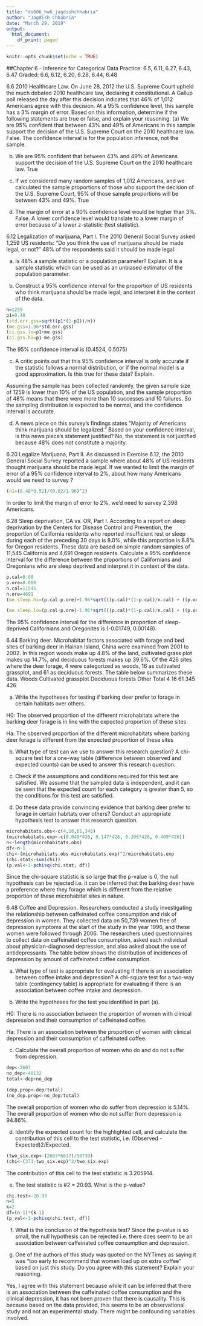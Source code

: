 ---
title: "ds606_hw6_jagdishchhabria"
author: "Jagdish Chhabria"
date: "March 29, 2019"
output:
  html_document:
    df_print: paged
---

```{r setup, include=FALSE}
knitr::opts_chunk$set(echo = TRUE)
```

##Chapter 6 - Inference for Categorical Data
Practice: 6.5, 6.11, 6.27, 6.43, 6.47
Graded: 6.6, 6.12, 6.20, 6.28, 6.44, 6.48

6.6 2010 Healthcare Law. On June 28, 2012 the U.S. Supreme Court upheld the much debated
2010 healthcare law, declaring it constitutional. A Gallup poll released the day after this decision
indicates that 46% of 1,012 Americans agree with this decision. At a 95% confidence level, this
sample has a 3% margin of error. Based on this information, determine if the following statements
are true or false, and explain your reasoning.
(a) We are 95% confident that between 43% and 49% of Americans in this sample support the decision of the U.S. Supreme Court on the 2010 healthcare law.
False. The confidence interval is for the population inference, not the sample.

(b) We are 95% confident that between 43% and 49% of Americans support the decision of the U.S. Supreme Court on the 2010 healthcare law.
True

(c) If we considered many random samples of 1,012 Americans, and we calculated the sample proportions of those who support the decision of the U.S. Supreme Court, 95% of those sample proportions will be between 43% and 49%.
True

(d) The margin of error at a 90% confidence level would be higher than 3%.
False. A lower confidence level would translate to a lower margin of error because of a lower z-statistic (test statistic).

6.12 Legalization of marijuana, Part I. The 2010 General Social Survey asked 1,259 US residents: "Do you think the use of marijuana should be made legal, or not?" 48% of the respondents said it should be made legal.

(a) Is 48% a sample statistic or a population parameter? Explain.
It is a sample statistic which can be used as an unbiased estimator of the population parameter. 

(b) Construct a 95% confidence interval for the proportion of US residents who think marijuana should be made legal, and interpret it in the context of the data.

```{r}
n=1259
p1=0.48
(std.err.gss=sqrt((p1*(1-p1))/n))
(me.gss=1.96*std.err.gss)
(ci.gss.lo=p1+me.gss)
(ci.gss.hi=p1-me.gss)

```
The 95% confidence interval is (0.4524, 0.5075)

(c) A critic points out that this 95% confidence interval is only accurate if the statistic follows a normal distribution, or if the normal model is a good approximation. Is this true for these data? Explain.

Assuming the sample has been collected randomly, the given sample size of 1259 is lower than 10% of the US population, and the sample proportion of 48% means that there were more than 10 successes and 10 failures. So the sampling distribution is expected to be normal, and the confidence interval is accurate.

(d) A news piece on this survey's findings states "Majority of Americans think marijuana should be legalized." Based on your confidence interval, is this news piece's statement justified?
No, the statement is not justified because 48% does not constitute a majority.


6.20 Legalize Marijuana, Part II. As discussed in Exercise 6.12, the 2010 General Social
Survey reported a sample where about 48% of US residents thought marijuana should be made
legal. If we wanted to limit the margin of error of a 95% confidence interval to 2%, about how
many Americans would we need to survey ?

```{r}
(n1=(0.48*0.52)/(0.02/1.96)^2)

```
In order to limit the margin of error to 2%, we'd need to survey 2,398 Americans.



6.28 Sleep deprivation, CA vs. OR, Part I. According to a report on sleep deprivation by the
Centers for Disease Control and Prevention, the proportion of California residents who reported
insufficient rest or sleep during each of the preceding 30 days is 8.0%, while this proportion is
8.8% for Oregon residents. These data are based on simple random samples of 11,545 California
and 4,691 Oregon residents. Calculate a 95% confidence interval for the difference between the
proportions of Californians and Oregonians who are sleep deprived and interpret it in context of
the data.

```{r}
p.cal=0.08
p.ore=0.088
n.cal=11545
n.ore=4691
(me.sleep.hi=(p.cal-p.ore)+1.96*sqrt(((p.cal)*(1-p.cal)/n.cal) + ((p.ore)*(1-p.ore)/n.ore)))

(me.sleep.lo=(p.cal-p.ore)-1.96*sqrt(((p.cal)*(1-p.cal)/n.cal) + ((p.ore)*(1-p.ore)/n.ore)))

```
The 95% confidence interval for the difference in proportion of sleep-deprived Californians and Oregonites is (-0.01749, 0.00148).

6.44 Barking deer. Microhabitat factors associated with forage and bed sites of barking deer
in Hainan Island, China were examined from 2001 to 2002. In this region woods make up 4.8%
of the land, cultivated grass plot makes up 14.7%, and deciduous forests makes up 39.6%. Of the
426 sites where the deer forage, 4 were categorized as woods, 16 as cultivated grassplot, and 61 as
deciduous forests. The table below summarizes these data.
Woods Cultivated grassplot Deciduous forests Other Total
4 16 61 345 426

(a) Write the hypotheses for testing if barking deer prefer to forage in certain habitats over others.

H0: The observed proportion of the different microhabitats where the barking deer forage is in line with the expected proportion of these sites

Ha: The observed proportion of the different microhabitats where barking deer forage is different from the expected proportion of these sites


(b) What type of test can we use to answer this research question?
A chi-square test for a one-way table (difference between observed and expected counts) can be used to answer this research question.

(c) Check if the assumptions and conditions required for this test are satisfied.
We assume that the sampled data is independent, and it can be seen that the expected count for each category is greater than 5, so the conditions for this test are satisfied.

(d) Do these data provide convincing evidence that barking deer prefer
to forage in certain habitats over others? Conduct an appropriate
hypothesis test to answer this research question.

```{r}
microhabitats.obs<-c(4,16,61,345)
(microhabitats.exp<-c(0.048*426, 0.147*426, 0.396*426, 0.409*426))
n<-length(microhabitats.obs)
df<-n-1
chi<-(microhabitats.obs-microhabitats.exp)^2/microhabitats.exp
(chi.stat<-sum(chi))
(p.val<-1-pchisq(chi.stat, df))

```

Since the chi-square statistic is so large that the p-value is 0, the null hypothesis can be rejected i.e. it can be inferred that the barking deer have a preference where they forage which is different from the relative proportion of these microhabitat sites in nature.


6.48 Coffee and Depression. Researchers conducted a study investigating the relationship
between caffeinated coffee consumption and risk of depression in women. They collected data
on 50,739 women free of depression symptoms at the start of the study in the year 1996, and
these women were followed through 2006. The researchers used questionnaires to collect data on caffeinated coffee consumption, asked each individual about physician-diagnosed depression, and
also asked about the use of antidepressants. The table below shows the distribution of incidences
of depression by amount of caffeinated coffee consumption.


(a) What type of test is appropriate for evaluating if there is an association between coffee intake and depression?
A chi-square test for a two-way table (contingency table) is appropriate for evaluating if there is an association between coffee intake and depression.

(b) Write the hypotheses for the test you identified in part (a).

H0: There is no association between the proportion of women with clinical depression and their consumption of caffeinated coffee.

Ha: There is an association between the proportion of women with clinical depression and their consumption of caffeinated coffee.

(c) Calculate the overall proportion of women who do and do not suffer from depression.

```{r}
dep<-2607
no_dep<-48132
total<-dep+no_dep

(dep.prop<-dep/total)
(no_dep.prop<-no_dep/total)


```
The overall proportion of women who do suffer from depression is 5.14%.
The overall proportion of women who do not suffer from depression is 94.86%.


(d) Identify the expected count for the highlighted cell, and calculate the contribution of this cell to the test statistic, i.e. (Observed - Expected)2/Expected.
```{r}
(two_six.exp<-(2607*6617)/50739)
(chi<-(373-two_six.exp)^2/two_six.exp)
```
The contribution of this cell to the test statistic is 3.205914.


(e) The test statistic is #2 = 20.93. What is the p-value?

```{r}
chi.test<-20.93
n=5
k=2
df=(n-1)*(k-1)
(p_val<-1-pchisq(chi.test, df))

```


(f) What is the conclusion of the hypothesis test?
Since the p-value is so small, the null hypothesis can be rejected i.e. there does seem to be an association between caffeinated coffee consumption and depression.


(g) One of the authors of this study was quoted on the NYTimes as saying it was "too early to recommend that women load up on extra coffee" based on just this study. Do you agree with this statement? Explain your reasoning.

Yes, I agree with this statement because while it can be inferred that there is an association between the caffeinated coffee consumption and the clinical depression, it has not been proven that there is causality. This is because based on the data provided, this seems to be an observational study and not an experimental study. There might be confounding variables involved. 

